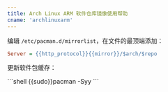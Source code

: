 ```yaml
---
title: Arch Linux ARM 软件仓库镜像使用帮助
cname: 'archlinuxarm'
---
```


编辑 `/etc/pacman.d/mirrorlist`，在文件的最顶端添加：

<CodeBlock>

```ini
Server = {{http_protocol}}{{mirror}}/$arch/$repo
```

</CodeBlock>

更新软件包缓存：

<CodeBlock>
```shell
{{sudo}}pacman -Syy
```
</CodeBlock>
